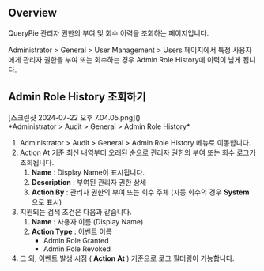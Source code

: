 ## Overview
QueryPie 관리자 권한의 부여 및 회수 이력을 조회하는 페이지입니다.

Administrator &gt; General &gt; User Management &gt; Users 페이지에서 특정 사용자에게 관리자 권한을 부여 또는 회수하는 경우 Admin Role History에 이력이 남게 됩니다.



## Admin Role History 조회하기
<p align="center">
<div>[스크린샷 2024-07-22 오후 7.04.05.png]()</div>
*Administrator &gt; Audit &gt; General &gt; Admin Role History*
</p>

1. Administrator &gt; Audit &gt; General &gt; Admin Role History 메뉴로 이동합니다.
2. Action At 기준 최신 내역부터 오래된 순으로 관리자 권한의 부여 또는 회수 로그가 조회됩니다.
    1. **Name**  : Display Name이 표시됩니다.
    2. **Description**  : 부여된 관리자 권한 상세
    3. **Action By**  : 관리자 권한의 부여 또는 회수 주체 (자동 회수의 경우  **System**  으로 표시)
3. 지원되는 검색 조건은 다음과 같습니다.
    1. **Name**  : 사용자 이름 (Display Name)
    2. **Action Type**  : 이벤트 이름
        * Admin Role Granted
        * Admin Role Revoked
4. 그 외, 이벤트 발생 시점 ( **Action At** ) 기준으로 로그 필터링이 가능합니다.


